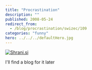 ```yaml
---
title: "Procrastination"
description: ""
published: 2008-05-24
redirect_from:
  - /blog/procrastination/swizec/109
categories: "funny"
hero: ../../../defaultHero.jpg
---
```


[![Shrani.si](http://shrani.si/t/17/Ez/1qeJiqk3/handler.jpg)](http://shrani.si/?17/Ez/1qeJiqk3/handler.jpg)

I'll find a blog for it later
